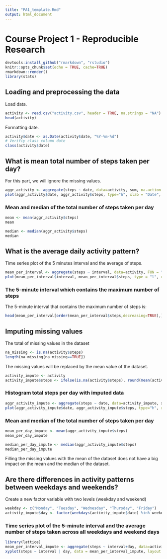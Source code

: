 ---
title: "PA1_template.Rmd"
output: html_document
---

# Course Project 1 - Reproducible Research

```{r setup, include=FALSE}
devtools:install_github("rmarkdown", "rstudio")
knitr::opts_chunk$set(echo = TRUE, cache=TRUE)
rmarkdown::render()
library(stats)
```

## Loading and preprocessing the data

Load data.

```{r}
activity <- read.csv("activity.csv", header = TRUE, na.strings = "NA")
head(activity)
```


Formatting date.

```{r}
activity$date <- as.Date(activity$date, "%Y-%m-%d")
# Verifiy class column date
class(activity$date)
```


## What is mean total number of steps taken per day?

For this part, we will ignore the missing values.

```{r plot}
aggr_activity <- aggregate(steps ~ date, data=activity, sum, na.action = na.omit)
plot(aggr_activity$date, aggr_activity$steps, type="h", xlab = "Date", ylab = "Total number of steps", main = "Total number of steps taken each day")
```


### Mean and median of the total number of steps taken per day

```{r}
mean <- mean(aggr_activity$steps)
mean

median <- median(aggr_activity$steps)
median
```


## What is the average daily activity pattern?

Time series plot of the 5 minutes interval and the average of steps. 

```{r}
mean_per_interval <- aggregate(steps ~ interval, data=activity, FUN = "mean", na.action = na.omit)
plot(mean_per_interval$interval, mean_per_interval$steps, type = "l", xlab = "Interval", ylab = "Steps", main = "Average number of steps taken in each interval")
```


### The 5-minute interval which contains the maximum number of steps

The 5-minute interval that contains the maximum number of steps is:

```{r}
head(mean_per_interval[order(mean_per_interval$steps,decreasing=TRUE),],1)
```



## Imputing missing values

The total of missing values in the dataset 

```{r}
na_missing <- is.na(activity$steps)
length(na_missing[na_missing==TRUE])
```


The missing values will be replaced by the mean value of the dataset.

```{r}
activity_impute <- activity
activity_impute$steps <- ifelse(is.na(activity$steps), round(mean(activity$steps, na.rm = TRUE),digits=0), activity$steps) 
```


### Histogram total steps per day with imputed data

```{r}
aggr_activity_impute <- aggregate(steps ~ date, data=activity_impute, sum, na.action = na.omit)
plot(aggr_activity_impute$date, aggr_activity_impute$steps, type="h", xlab = "Date", ylab = "Steps", main = "Total number of steps per day")
```


### Mean and median of the total number of steps taken per day

```{r}
mean_per_day_impute <- mean(aggr_activity_impute$steps)
mean_per_day_impute

median_per_day_impute <- median(aggr_activity_impute$steps)
median_per_day_impute
```

Filling the missing values with the mean of the dataset does not have a big impact on the mean and the median of the dataset.


## Are there differences in activity patterns between weekdays and weekends?

Create a new factor variable with two levels (weekday and weekend)

```{r}
weekday <- c("Monday", "Tuesday", "Wednesday", "Thursday", "Friday")
activity_impute$day <- factor(weekdays(activity_impute$date) %in% weekday, levels = c(TRUE,FALSE), labels = c("weekday", "weekend"))
```



### Time series plot of the 5-minute interval and the average number of steps taken across all weekdays and weekend days

```{r}
library(lattice)
mean_per_interval_impute <- aggregate(steps ~ interval+day, data=activity_impute, FUN="mean", na.action = na.omit)
xyplot(steps ~ interval | day, data = mean_per_interval_impute, layout = c(1, 2), type="l")
```







